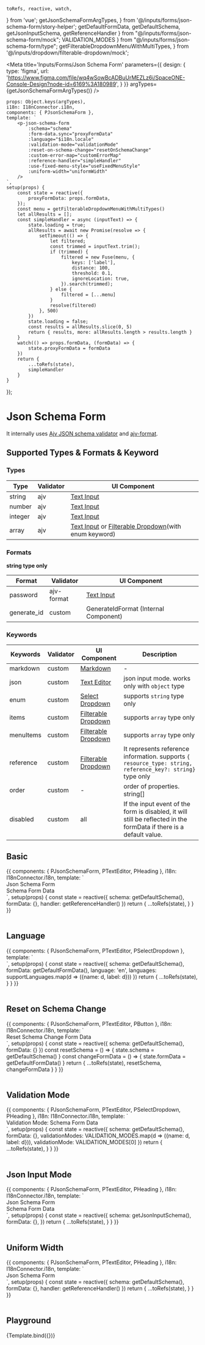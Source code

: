     toRefs, reactive, watch,
} from 'vue';
    getJsonSchemaFormArgTypes,
} from '@/inputs/forms/json-schema-form/story-helper';
    getDefaultFormData, getDefaultSchema, getJsonInputSchema, getReferenceHandler
} from "@/inputs/forms/json-schema-form/mock";
    VALIDATION_MODES
} from "@/inputs/forms/json-schema-form/type";
    getFilterableDropdownMenuWithMultiTypes,
} from '@/inputs/dropdown/filterable-dropdown/mock';


<Meta title='Inputs/Forms/Json Schema Form' parameters={{
    design: {
        type: 'figma',
        url: 'https://www.figma.com/file/wq4wSowBcADBuUrMEZLz6i/SpaceONE-Console-Design?node-id=6169%3A180989',
    }
}} argTypes={getJsonSchemaFormArgTypes()} />

    props: Object.keys(argTypes),
    i18n: I18nConnector.i18n,
    components: { PJsonSchemaForm },
    template: `
        <p-json-schema-form
            :schema="schema"
            :form-data.sync="proxyFormData"
            :language="$i18n.locale"
            :validation-mode="validationMode"
            :reset-on-schema-change="resetOnSchemaChange"
            :custom-error-map="customErrorMap"
            :reference-handler="simpleHandler"
            :use-fixed-menu-style="useFixedMenuStyle"
            :uniform-width="uniformWidth"
        />
    `,
    setup(props) {
        const state = reactive({
            proxyFormData: props.formData,
        });
        const menu = getFilterableDropdownMenuWithMultiTypes()
        let allResults = [];
        const simpleHandler = async (inputText) => {
            state.loading = true;
            allResults = await new Promise(resolve => {
                setTimeout(() => {
                    let filtered;
                    const trimmed = inputText.trim();
                    if (trimmed) {
                        filtered = new Fuse(menu, {
                            keys: ['label'],
                            distance: 100,
                            threshold: 0.1,
                            ignoreLocation: true,
                        }).search(trimmed);
                    } else {
                        filtered = [...menu]
                    }
                    resolve(filtered)
                }, 500)
            })
            state.loading = false;
            const results = allResults.slice(0, 5)
            return { results, more: allResults.length > results.length }
        }
        watch(() => props.formData, (formData) => {
            state.proxyFormData = formData
        })
        return {
            ...toRefs(state),
            simpleHandler
        }
    }
});


# Json Schema Form

It internally uses [Ajv JSON schema validator](https://ajv.js.org/) and [ajv-format](https://www.npmjs.com/package/ajv-formats).


## Supported Types & Formats & Keyword


### Types
|Type|Validator|UI Component|
|-|-|-|
|string|ajv|[Text Input](?path=/docs/inputs-input--basic)|
|number|ajv|[Text Input](?path=/docs/inputs-input--basic)|
|integer|ajv|[Text Input](?path=/docs/inputs-input--basic)|
|array|ajv|[Text Input](?path=/docs/inputs-input--basic) or [Filterable Dropdown](?path=/docs/inputs-dropdown-filterable-dropdown--basic)(with enum keyword)||

### Formats
**string type only**

|Format|Validator|UI Component|
|-|-|-|
|password|ajv-format|[Text Input](?path=/docs/inputs-input--basic)|
|generate_id|custom|GenerateIdFormat (Internal Component)|

### Keywords
|Keywords|Validator|UI Component|Description|
|-|-|-|-|
|markdown|custom|[Markdown](?path=/docs/data-display-markdown--string-markdown)|-|
|json|custom|[Text Editor](?path=/docs/inputs-text-editor--basic)|json input mode. works only with `object` type|
|enum|custom|[Select Dropdown](?path=/docs/inputs-dropdown-select-dropdown--basic)|supports `string` type only|
|items|custom|[Filterable Dropdown](?path=/docs/inputs-dropdown-filterable-dropdown--basic)|supports `array` type only|
|menuItems|custom|[Filterable Dropdown](?path=/docs/inputs-dropdown-filterable-dropdown--basic)|supports `array` type only|
|reference|custom|[Filterable Dropdown](?path=/docs/inputs-dropdown-filterable-dropdown--basic)|It represents reference information. supports `{ resource_type: string, reference_key?: string}` type only|
|order|custom|-|order of properties. string[]|
|disabled|custom|all|If the input event of the form is disabled, it will still be reflected in the formData if there is a default value.|














## Basic

<Canvas>
    <Story name="Basic" >
        {{
            components: { PJsonSchemaForm, PTextEditor, PHeading },
            i18n: I18nConnector.i18n,
            template: `
                <div class="flex gap-4">
                <div class="bg-blue-100 p-4">
                    <p-heading>Json Schema Form</p-heading>
                    <p-json-schema-form :schema="schema"
                                        :form-data.sync="formData"
                                        :language="$i18n.locale"
                                        :reference-handler="handler"
                    />
                </div>
                <div class="bg-coral-100 p-4">
                    <p-heading>Schema</p-heading>
                    <p-text-editor :code="JSON.stringify(schema, null, 2)"
                                   mode="readOnly"
                                   folded
                                   style="height: auto"
                    />
                    <p-heading>Form Data</p-heading>
                    <p-text-editor :code="JSON.stringify(formData, null, 2)"
                                   mode="readOnly"
                                   style="height: auto"
                    />
                </div>
                </div>
            `,
            setup(props) {
                const state = reactive({
                    schema: getDefaultSchema(),
                    formData: {},
                    handler: getReferenceHandler()
                })
                return {
                    ...toRefs(state),
                }
            }
        }}
    </Story>
</Canvas>

<br/>
<br/>

## Language

<Canvas>
    <Story name="Language" >
        {{
            components: { PJsonSchemaForm, PTextEditor, PSelectDropdown },
            template: `
                <div class="flex gap-4">
                <p-json-schema-form
                    :schema="schema"
                    :form-data="formData"
                    :language="language"
                />
                <div>
                    <p-select-dropdown class="mb-4"
                                       :selected="language"
                                       :menu="languages"
                    />
                    <p-text-editor :code="JSON.stringify(schema, null, 2)"
                                   mode="readOnly"
                                   folded
                    />
                </div>
                </div>
            `,
            setup(props) {
                const state = reactive({
                    schema: getDefaultSchema(),
                    formData: getDefaultFormData(),
                    language: 'en',
                    languages: supportLanguages.map(d => ({name: d, label: d}))
                })
                return {
                    ...toRefs(state),
                }
            }
        }}
    </Story>
</Canvas>

<br/>
<br/>


## Reset on Schema Change

<Canvas>
    <Story name="Reset on Schema Change" >
        {{
            components: { PJsonSchemaForm, PTextEditor, PButton },
            i18n: I18nConnector.i18n,
            template: `
                <div class="flex gap-4">
                <p-json-schema-form
                    :schema="schema"
                    :form-data="formData"
                    :language="$i18n.locale"
                />
                <div>
                    <p-button class="mb-4"
                              @click="resetSchema">Reset Schema</p-button>
                    <p-button style-type="highlight"
                              class="mb-4"
                              @click="changeFormData">Change Form Data</p-button>
                    <p-text-editor :code="JSON.stringify(schema, null, 2)"
                                   mode="readOnly"
                                   folded
                    />
                </div>
                </div>
            `,
            setup(props) {
                const state = reactive({
                    schema: getDefaultSchema(),
                    formData: {}
                })
                const resetSchema = () => {
                    state.schema = getDefaultSchema()
                }
                const changeFormData = () => {
                    state.formData = getDefaultFormData()
                }
                return {
                    ...toRefs(state),
                    resetSchema,
                    changeFormData
                }
            }
        }}
    </Story>
</Canvas>

<br/>
<br/>

## Validation Mode

<Canvas>
    <Story name="Validation Mode" >
        {{
            components: { PJsonSchemaForm, PTextEditor, PSelectDropdown, PHeading },
            i18n: I18nConnector.i18n,
            template: `
                <div class="flex gap-4">
                <p-json-schema-form
                    :schema="schema"
                    :form-data.sync="formData"
                    :validation-mode="validationMode"
                    :language="$i18n.locale"
                />
                <div>
                    <span class="font-lg font-bold mb-2">Validation Mode: </span>
                    <p-select-dropdown class="mb-4"
                                       :selected="validationMode" :menu="validationModes" />
                    <p-heading>Schema</p-heading>
                    <p-text-editor :code="JSON.stringify(schema, null, 2)"
                                   mode="readOnly"
                                   folded
                    />
                    <p-heading>Form Data</p-heading>
                    <p-text-editor :code="JSON.stringify(formData, null, 2)"
                                   mode="readOnly"
                                   style="height: auto"
                    />
                </div>
                </div>
            `,
            setup(props) {
                const state = reactive({
                    schema: getDefaultSchema(),
                    formData: {},
                    validationModes: VALIDATION_MODES.map(d => ({name: d, label: d})),
                    validationMode: VALIDATION_MODES[0]
                })
                return {
                    ...toRefs(state),
                }
            }
        }}
    </Story>
</Canvas>

<br/>
<br/>

## Json Input Mode

<Canvas>
    <Story name="Json Input Mode" >
        {{
            components: { PJsonSchemaForm, PTextEditor, PHeading },
            i18n: I18nConnector.i18n,
            template: `
                <div class="grid gap-4 grid-cols-12">
                <div class="col-span-6 bg-blue-100 p-4">
                    <p-heading>Json Schema Form</p-heading>
                    <p-json-schema-form :schema="schema"
                                        :form-data.sync="formData"
                                        :language="$i18n.locale"
                    />
                </div>
                <div class="col-span-6 bg-coral-100 p-4">
                    <p-heading>Schema</p-heading>
                    <p-text-editor :code="JSON.stringify(schema, null, 2)"
                                   mode="readOnly"
                                   folded
                                   style="height: auto"
                    />
                    <p-heading>Form Data</p-heading>
                    <p-text-editor :code="JSON.stringify(formData, null, 2)"
                                   mode="readOnly"
                                   style="height: auto"
                    />
                </div>
                </div>
            `,
            setup(props) {
                const state = reactive({
                    schema: getJsonInputSchema(),
                    formData: {},
                })
                return {
                    ...toRefs(state),
                }
            }
        }}
    </Story>
</Canvas>

<br/>
<br/>


## Uniform Width

<Canvas>
    <Story name="Uniform Width" >
        {{
            components: { PJsonSchemaForm, PTextEditor, PHeading },
            i18n: I18nConnector.i18n,
            template: `
                <div class="flex gap-4">
                <div class="bg-blue-100 p-4">
                    <p-heading>Json Schema Form</p-heading>
                    <p-json-schema-form :schema="schema"
                                        :form-data.sync="formData"
                                        :language="$i18n.locale"
                                        :reference-handler="handler"
                                        uniform-width
                                        style="width: 100%"
                    />
                </div>
                </div>
            `,
            setup(props) {
                const state = reactive({
                    schema: getDefaultSchema(),
                    formData: {},
                    handler: getReferenceHandler()
                })
                return {
                    ...toRefs(state),
                }
            }
        }}
    </Story>
</Canvas>

<br/>
<br/>

## Playground

<Canvas>
    <Story name="Playground">
        {Template.bind({})}
    </Story>
</Canvas>

<ArgsTable story="Playground"/>


